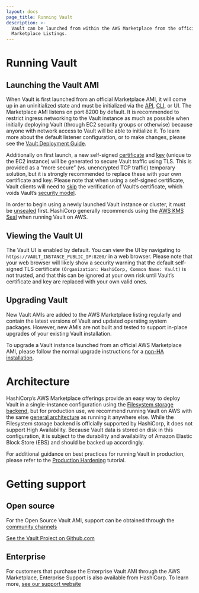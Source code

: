 ```yaml
---
layout: docs
page_title: Running Vault
description: >-
  Vault can be launched from within the AWS Marketplace from the official Vault
  Marketplace Listings.
---
```


# Running Vault

## Launching the Vault AMI

When Vault is first launched from an official Marketplace AMI, it will come up in an uninitialized state and must be initialized via the [API](/api-docs/system/init), [CLI](/docs/commands/operator/init), or UI. The Marketplace AMI listens on port 8200 by default. It is recommended to restrict ingress networking to the Vault instance as much as possible when initially deploying Vault (through EC2 security groups or otherwise) because anyone with network access to Vault will be able to initialize it. To learn more about the default listener configuration, or to make changes, please see the [Vault Deployment Guide](https://learn.hashicorp.com/vault/operations/ops-deployment-guide#listener-stanza).

Additionally on first launch, a new self-signed [certificate](/docs/configuration/listener/tcp#tls_cert_file) and [key](/docs/configuration/listener/tcp#tls_key_file) (unique to the EC2 instance) will be generated to secure Vault traffic using TLS. This is provided as a “more secure” (vs. unencrypted TCP traffic) temporary solution, but it is strongly recommended to replace these with your own certificate and key. Please note that when using a self-signed certificate, Vault clients will need to [skip](/docs/commands#vault_skip_verify) the verification of Vault’s certificate, which voids Vault’s [security model](/docs/internals/security).

In order to begin using a newly launched Vault instance or cluster, it must be [unsealed](/docs/concepts/seal) first. HashiCorp generally recommends using the [AWS KMS Seal](/docs/configuration/seal/awskms) when running Vault on AWS.

## Viewing the Vault UI

The Vault UI is enabled by default. You can view the UI by navigating to `https://VAULT_INSTANCE_PUBLIC_IP:8200/` in a web browser. Please note that your web browser will likely show a security warning that the default self-signed TLS certificate `(Organization: HashiCorp, Common Name: Vault)` is not trusted, and that this can be ignored at your own risk until Vault’s certificate and key are replaced with your own valid ones.

## Upgrading Vault

New Vault AMIs are added to the AWS Marketplace listing regularly and contain the latest versions of Vault and updated operating system packages. However, new AMIs are not built and tested to support in-place upgrades of your existing Vault installation.

To upgrade a Vault instance launched from an official AWS Marketplace AMI, please follow the normal upgrade instructions for a [non-HA installation](/docs/upgrading#non-ha-installations).

# Architecture

HashiCorp’s AWS Marketplace offerings provide an easy way to deploy Vault in a single-instance configuration using the [Filesystem storage backend](/docs/configuration/storage/filesystem), but for production use, we recommend running Vault on AWS with the same [general architecture](/docs/internals/architecture) as running it anywhere else. While the Filesystem storage backend is officially supported by HashiCorp, it does not support High Availability. Because Vault data is stored on disk in this configuration, it is subject to the durability and availability of Amazon Elastic Block Store (EBS) and should be backed up accordingly.

For additional guidance on best practices for running Vault in production, please refer to the [Production Hardening](https://learn.hashicorp.com/vault/day-one/production-hardening) tutorial.

# Getting support

## Open source

For the Open Source Vault AMI, support can be obtained through the [community channels](https://www.vaultproject.io/community)

[See the Vault Project on Github.com](https://github.com/hashicorp/vault)

## Enterprise

For customers that purchase the Enterprise Vault AMI through the AWS Marketplace, Enterprise Support is also available from HashiCorp. To learn more, [see our support website](https://support.hashicorp.com/hc/en-us)
